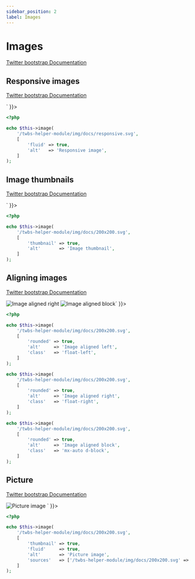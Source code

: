 ```yaml
---
sidebar_position: 2
label: Images
---
```



# Images

[Twitter bootstrap Documentation](https://getbootstrap.com/docs/4.5/content/images/)

## Responsive images

[Twitter bootstrap Documentation](https://getbootstrap.com/docs/4.5/content/images/#responsive-images)

<Tabs>
<TabItem value="result" label="Result" default>
  <HtmlCode bootstrapVersion="4.5">
      <div dangerouslySetInnerHTML={{ __html: `<img alt="Responsive image" class="img-fluid" src="/twbs-helper-module/img/docs/responsive.svg"></img>` }}></div>
  </HtmlCode>
</TabItem>
<TabItem value="source" label="Source">

```php
<?php

echo $this->image(
    '/twbs-helper-module/img/docs/responsive.svg',
    [
        'fluid' => true,
        'alt'   => 'Responsive image',
    ]
);

```

</TabItem>
</Tabs>

## Image thumbnails

[Twitter bootstrap Documentation](https://getbootstrap.com/docs/4.5/content/images/#image-thumbnails)

<Tabs>
<TabItem value="result" label="Result" default>
  <HtmlCode bootstrapVersion="4.5">
      <div dangerouslySetInnerHTML={{ __html: `<img alt="Image thumbnail" class="img-thumbnail" src="/twbs-helper-module/img/docs/200x200.svg"></img>` }}></div>
  </HtmlCode>
</TabItem>
<TabItem value="source" label="Source">

```php
<?php

echo $this->image(
    '/twbs-helper-module/img/docs/200x200.svg',
    [
        'thumbnail' => true,
        'alt'       => 'Image thumbnail',
    ]
);

```

</TabItem>
</Tabs>

## Aligning images

[Twitter bootstrap Documentation](https://getbootstrap.com/docs/4.5/content/images/#aligning-images)

<Tabs>
<TabItem value="result" label="Result" default>
  <HtmlCode bootstrapVersion="4.5">
      <div dangerouslySetInnerHTML={{ __html: `<img alt="Image aligned left" class="float-left rounded" src="/twbs-helper-module/img/docs/200x200.svg"></img>
<img alt="Image aligned right" class="float-right rounded" src="/twbs-helper-module/img/docs/200x200.svg"></img>
<img alt="Image aligned block" class="d-block mx-auto rounded" src="/twbs-helper-module/img/docs/200x200.svg"></img>` }}></div>
  </HtmlCode>
</TabItem>
<TabItem value="source" label="Source">

```php
<?php

echo $this->image(
    '/twbs-helper-module/img/docs/200x200.svg',
    [
        'rounded' => true,
        'alt'     => 'Image aligned left',
        'class'   => 'float-left',
    ]
);

echo $this->image(
    '/twbs-helper-module/img/docs/200x200.svg',
    [
        'rounded' => true,
        'alt'     => 'Image aligned right',
        'class'   => 'float-right',
    ]
);

echo $this->image(
    '/twbs-helper-module/img/docs/200x200.svg',
    [
        'rounded' => true,
        'alt'     => 'Image aligned block',
        'class'   => 'mx-auto d-block',
    ]
);

```

</TabItem>
</Tabs>

## Picture

[Twitter bootstrap Documentation](https://getbootstrap.com/docs/4.5/content/images/#picture)

<Tabs>
<TabItem value="result" label="Result" default>
  <HtmlCode bootstrapVersion="4.5">
      <div dangerouslySetInnerHTML={{ __html: `<picture>
    <source srcset="/twbs-helper-module/img/docs/200x200.svg" type="image/svg+xml"></source>
    <img alt="Picture image" class="img-fluid img-thumbnail" src="/twbs-helper-module/img/docs/200x200.svg"></img>
</picture>` }}></div>
  </HtmlCode>
</TabItem>
<TabItem value="source" label="Source">

```php
<?php

echo $this->image(
    '/twbs-helper-module/img/docs/200x200.svg',
    [
        'thumbnail' => true,
        'fluid'     => true,
        'alt'       => 'Picture image',
        'sources'   => ['/twbs-helper-module/img/docs/200x200.svg' => 'image/svg+xml'],
    ]
);

```

</TabItem>
</Tabs>

